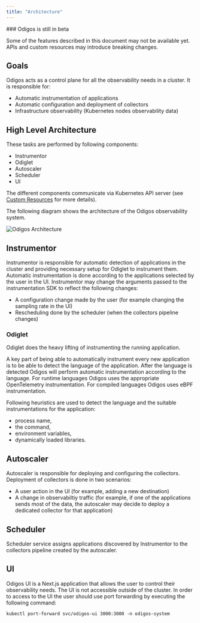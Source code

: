 ```yaml
---
title: "Architecture"
---
```


<Note>
  ### Odigos is still in beta 
  
  Some of the features described in this document
  may not be available yet. APIs and custom resources may introduce breaking
  changes.

</Note>

## Goals

Odigos acts as a control plane for all the observability needs in a cluster. It
is responsible for:

- Automatic instrumentation of applications
- Automatic configuration and deployment of collectors
- Infrastructure observability (Kubernetes nodes observability data)

## High Level Architecture

These tasks are performed by following components:

- Instrumentor
- Odiglet
- Autoscaler
- Scheduler
- UI

The different components communicate via Kubernetes API server (see
[Custom Resources](/custom-resources) for more details).

The following diagram shows the architecture of the Odigos observability system.

<Frame>
    <img src="/images/Odigos_Arch.jpeg" alt="Odigos Architecture" />
</Frame>

## Instrumentor

Instrumentor is responsible for automatic detection of
applications in the cluster and providing necessary setup for Odiglet to instrument them. Automatic
instrumentation is done according to the applications selected by the user in
the UI. Instrumentor may change the arguments passed to the instrumentation
SDK to reflect the following changes:

- A configuration change made by the user (for example changing the sampling
  rate in the UI)
- Rescheduling done by the scheduler (when the collectors pipeline changes)

### Odiglet

Odiglet does the heavy lifting of instrumenting the running application.

A key part of being able to automatically instrument every new application is to
be able to detect the language of the application. After the language is
detected Odigos will perform automatic instrumentation according to the
language. For runtime languages Odigos uses the appropriate OpenTelemetry
instrumentation. For compiled languages Odigos uses eBPF instrumentation.

Following heuristics are used to detect the language and the suitable instrumentations
for the application:

- process name,
- the command,
- environment variables,
- dynamically loaded libraries.

## Autoscaler

Autoscaler is responsible for deploying and configuring the collectors.
Deployment of collectors is done in two scenarios:

- A user action in the UI (for example, adding a new destination)
- A change in observabiltiy traffic (for example, if one of the applications
  sends most of the data, the autoscaler may decide to deploy a dedicated
  collector for that application)

## Scheduler

Scheduler service assigns applications discovered by Instrumentor to the
collectors pipeline created by the autoscaler.

## UI

Odigos UI is a Next.js application that allows the user to control their
observability needs. The UI is not accessible outside of the cluster. In order
to access to the UI the user should use port forwarding by executing the
following command:

```
kubectl port-forward svc/odigos-ui 3000:3000 -n odigos-system
```
